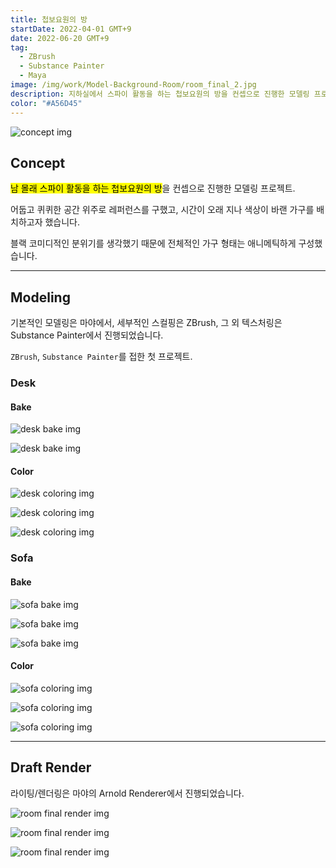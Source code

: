 ```yaml
---
title: 첩보요원의 방
startDate: 2022-04-01 GMT+9
date: 2022-06-20 GMT+9
tag:
  - ZBrush
  - Substance Painter
  - Maya
image: /img/work/Model-Background-Room/room_final_2.jpg
description: 지하실에서 스파이 활동을 하는 첩보요원의 방을 컨셉으로 진행한 모델링 프로젝트.
color: "#A56D45"
---
```


![concept img](/img/work/Model-Background-Room/room_.png)

## Concept

<mark>남 몰래 스파이 활동을 하는 첩보요원의 방</mark>을 컨셉으로 진행한 모델링 프로젝트.

어둡고 퀴퀴한 공간 위주로 레퍼런스를 구했고, 시간이 오래 지나 색상이 바랜 가구를 배치하고자 했습니다.

블랙 코미디적인 분위기를 생각했기 때문에 전체적인 가구 형태는 애니메틱하게 구성했습니다.

---

## Modeling

기본적인 모델링은 마야에서, 세부적인 스컬핑은 ZBrush, 그 외 텍스처링은 Substance Painter에서 진행되었습니다.

`ZBrush`, `Substance Painter`를 접한 첫 프로젝트.

### Desk

#### Bake

![desk bake img](/img/work/Model-Background-Room/desk_bake_1.jpg)

![desk bake img](/img/work/Model-Background-Room/desk_bake_2.jpg)

#### Color

![desk coloring img](/img/work/Model-Background-Room/desk_color_1.jpg)

![desk coloring img](/img/work/Model-Background-Room/desk_color_2.jpg)

![desk coloring img](/img/work/Model-Background-Room/desk_color_3.jpg)

### Sofa

#### Bake

![sofa bake img](/img/work/Model-Background-Room/sofa_bake_1.jpg)

![sofa bake img](/img/work/Model-Background-Room/sofa_bake_2.jpg)

![sofa bake img](/img/work/Model-Background-Room/sofa_bake_3.jpg)

#### Color

![sofa coloring img](/img/work/Model-Background-Room/sofa_color_1.jpg)

![sofa coloring img](/img/work/Model-Background-Room/sofa_color_2.jpg)

![sofa coloring img](/img/work/Model-Background-Room/sofa_color_3.jpg)

---

## Draft Render

라이팅/렌더링은 마야의 Arnold Renderer에서 진행되었습니다.

![room final render img](/img/work/Model-Background-Room/room_final_1.jpg)

![room final render img](/img/work/Model-Background-Room/room_final_2.jpg)

![room final render img](/img/work/Model-Background-Room/room_final_3.jpg)
